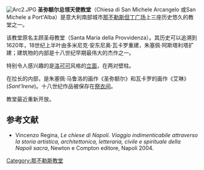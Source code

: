{{coord|40.848300|14.249763|display=title}}
[[Image:Arc2.JPG|thumb]]
'''圣弥额尔总领天使教堂'''（Chiesa di San Michele Arcangelo 或San Michele a Port'Alba）是意大利南部城市[[那不勒斯|那不勒斯]][[但丁广场_(那不勒斯)|但丁广场]]上三座历史悠久的教堂之一。

该教堂原名主顾圣母教堂（Santa Maria della Provvidenza）。其历史可以追溯到1620年，18世纪上半叶由多米尼克·安东尼奥·瓦卡罗重建，朱塞佩·阿斯塔利塔扩建；建筑物的内部是十八世纪早期最伟大的杰作之一。 

特别令人感兴趣的是[[洛可可|洛可可]]风格的[[立面|立面]]，在两对壁柱。 

在拉长的内部，是朱塞佩·马鲁洛的画作《圣弥额尔》和瓦卡罗的画作《艾琳》(''Sant'Irene'')。十八世纪作品被保存在[[祭衣间|祭衣间]]。

教堂最近重新开放。

==参考文献==
*Vincenzo Regina, ''Le chiese di Napoli. Viaggio indimenticabile attraverso la storia artistica, architettonica, letteraria, civile e spirituale della Napoli sacra'', Newton e Compton editore, Napoli 2004.

[[Category:那不勒斯教堂|Category:那不勒斯教堂]]